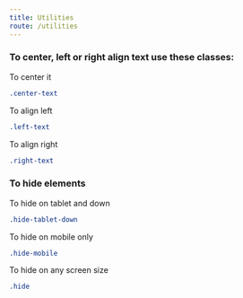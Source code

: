 ```yaml
---
title: Utilities
route: /utilities
---
```


### To center, left or right align text use these classes:

To center it

```css
.center-text
```

To align left

```css
.left-text
```

To align right

```css
.right-text
```

### To hide elements

To hide on tablet and down

```css
.hide-tablet-down
```

To hide on mobile only

```css
.hide-mobile
```

To hide on any screen size

```css
.hide
```

